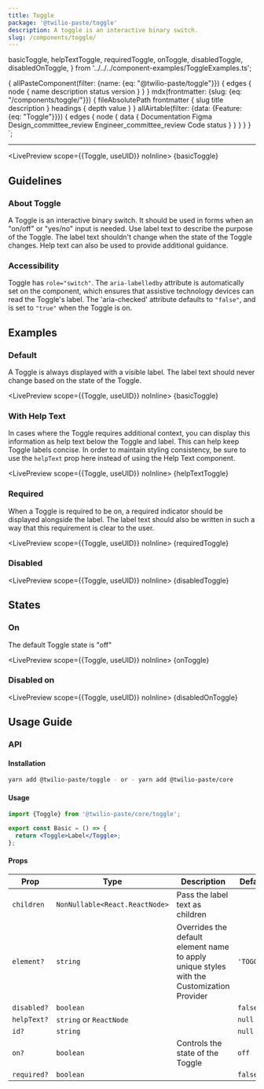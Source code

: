 ```yaml
---
title: Toggle
package: '@twilio-paste/toggle'
description: A toggle is an interactive binary switch.
slug: /components/toggle/
---
```


  basicToggle,
  helpTextToggle,
  requiredToggle,
  onToggle,
  disabledToggle,
  disabledOnToggle,
} from '../../../component-examples/ToggleExamples.ts';

  {
    allPasteComponent(filter: {name: {eq: "@twilio-paste/toggle"}}) {
      edges {
        node {
          name
          description
          status
          version
        }
      }
    }
    mdx(frontmatter: {slug: {eq: "/components/toggle/"}}) {
      fileAbsolutePath
      frontmatter {
        slug
        title
        description
      }
      headings {
        depth
        value
      }
    }
    allAirtable(filter: {data: {Feature: {eq: "Toggle"}}}) {
      edges {
        node {
          data {
            Documentation
            Figma
            Design_committee_review
            Engineer_committee_review
            Code
            status
          }
        }
      }
    }
  }
`;

<NormalizedComponentHeader
  categoryRoute={SidebarCategoryRoutes.COMPONENTS}
  githubUrl="https://github.com/twilio-labs/paste/tree/main/packages/paste-core/components/toggle"
  storybookUrl="/?path=/story/components-toggle--default"
  data={props.data}
  description={props.data.mdx.frontmatter.description}
/>

---

<contentwrapper>

<PageAside data={props.data.mdx} />

<content>

<LivePreview scope={{Toggle, useUID}} noInline>
  {basicToggle}
</LivePreview>

## Guidelines

### About Toggle

A Toggle is an interactive binary switch. It should be used in forms when an "on/off" or "yes/no" input is needed. Use label text to describe the purpose of the Toggle. The label text shouldn't change when the state of the Toggle changes. Help text can also be used to provide additional guidance.

### Accessibility

Toggle has `role="switch"`. The `aria-labelledby` attribute is automatically set on the component, which ensures that assistive technology devices can read the Toggle's label. The 'aria-checked' attribute defaults to `"false"`, and is set to `"true"` when the Toggle is on.

## Examples

### Default

A Toggle is always displayed with a visible label. The label text should never change based on the state of the Toggle.

<LivePreview scope={{Toggle, useUID}} noInline>
  {basicToggle}
</LivePreview>

### With Help Text

In cases where the Toggle requires additional context, you can display this information as help text below the Toggle and label. This can help keep Toggle labels concise. In order to maintain styling consistency, be sure to use the `helpText` prop here instead of using the Help Text component.

<LivePreview scope={{Toggle, useUID}} noInline>
  {helpTextToggle}
</LivePreview>

### Required

When a Toggle is required to be on, a required indicator should be displayed alongside the label. The label text should also be written in such a way that this requirement is clear to the user.

<LivePreview scope={{Toggle, useUID}} noInline>
  {requiredToggle}
</LivePreview>

### Disabled

<LivePreview scope={{Toggle, useUID}} noInline>
  {disabledToggle}
</LivePreview>

## States

### On

The default Toggle state is "off"

<LivePreview scope={{Toggle, useUID}} noInline>
  {onToggle}
</LivePreview>

### Disabled on

<LivePreview scope={{Toggle, useUID}} noInline>
  {disabledOnToggle}
</LivePreview>

## Usage Guide

### API

#### Installation

```bash
yarn add @twilio-paste/toggle - or - yarn add @twilio-paste/core
```

#### Usage

```jsx
import {Toggle} from '@twilio-paste/core/toggle';

export const Basic = () => {
  return <Toggle>Label</Toggle>;
};
```

#### Props

| Prop        | Type                           | Description                                                                               | Default    |
| ----------- | ------------------------------ | ----------------------------------------------------------------------------------------- | ---------- |
| `children`  | `NonNullable<React.ReactNode>` | Pass the label text as children                                                           |            |
| `element?`  | `string`                       | Overrides the default element name to apply unique styles with the Customization Provider | `'TOGGLE'` |
| `disabled?` | `boolean`                      |                                                                                           | `false`    |
| `helpText?` | `string` or `ReactNode`        |                                                                                           | `null`     |
| `id?`       | `string`                       |                                                                                           | `null`     |
| `on?`       | `boolean`                      | Controls the state of the Toggle                                                          | `off`      |
| `required?` | `boolean`                      |                                                                                           | `false`    |

<ChangelogRevealer>
  <Changelog />
</ChangelogRevealer>

</content>

</contentwrapper>

